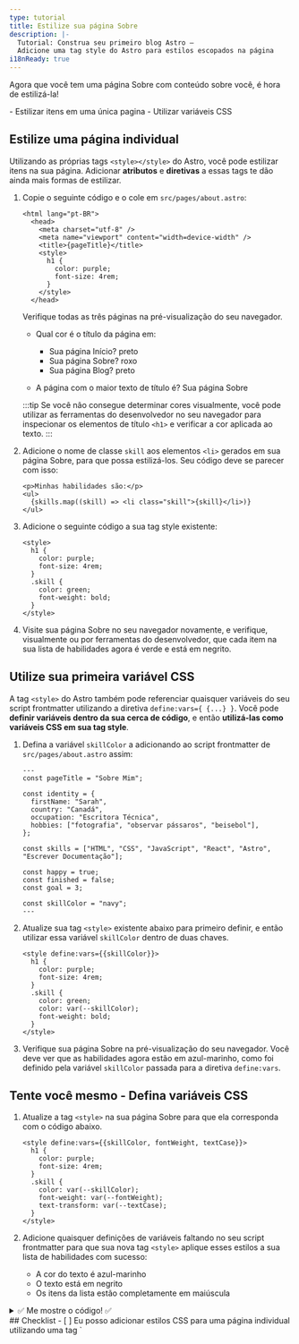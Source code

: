 ```yaml
---
type: tutorial
title: Estilize sua página Sobre
description: |-
  Tutorial: Construa seu primeiro blog Astro —
  Adicione uma tag style do Astro para estilos escopados na página
i18nReady: true
---
```



Agora que você tem uma página Sobre com conteúdo sobre você, é hora de estilizá-la!

<PreCheck>
  - Estilizar itens em uma única pagina
  - Utilizar variáveis CSS
</PreCheck>


## Estilize uma página individual

Utilizando as próprias tags `<style></style>` do Astro, você pode estilizar itens na sua página. Adicionar **atributos** e **diretivas** a essas tags te dão ainda mais formas de estilizar.

1. Copie o seguinte código e o cole em `src/pages/about.astro`:

    ```astro title="src/pages/about.astro" ins={6-11}
    <html lang="pt-BR">
      <head>
        <meta charset="utf-8" />
        <meta name="viewport" content="width=device-width" />
        <title>{pageTitle}</title>
        <style>
          h1 {
            color: purple;
            font-size: 4rem;
          }
        </style>
      </head> 

    ```

    Verifique todas as três páginas na pré-visualização do seu navegador.
    
    - Qual cor é o título da página em:

        - Sua página Início?  <Spoiler>preto</Spoiler>
        - Sua página Sobre? <Spoiler>roxo</Spoiler>
        - Sua página Blog? <Spoiler>preto</Spoiler>

    - A página com o maior texto de título é? <Spoiler>Sua página Sobre</Spoiler>

    :::tip
    Se você não consegue determinar cores visualmente, você pode utilizar as ferramentas do desenvolvedor no seu navegador para inspecionar os elementos de título `<h1>` e verificar a cor aplicada ao texto.
    :::

2. Adicione o nome de classe `skill` aos elementos `<li>` gerados em sua página Sobre, para que possa estilizá-los. Seu código deve se parecer com isso:

    ```astro title="src/pages/about.astro" 'class="skill"'
    <p>Minhas habilidades são:</p>
    <ul>
      {skills.map((skill) => <li class="skill">{skill}</li>)}
    </ul>
    ```

3. Adicione o seguinte código a sua tag style existente:

    ```astro title="src/pages/about.astro" ins={6-9}
    <style>
      h1 {
        color: purple;
        font-size: 4rem;
      }
      .skill {
        color: green;
        font-weight: bold;
      }
    </style>
    ```



  4. Visite sua página Sobre no seu navegador novamente, e verifique, visualmente ou por ferramentas do desenvolvedor, que cada item na sua lista de habilidades agora é verde e está em negrito.

## Utilize sua primeira variável CSS

A tag `<style>` do Astro também pode referenciar quaisquer variáveis do seu script frontmatter utilizando a diretiva `define:vars={ {...} }`. Você pode **definir variáveis dentro da sua cerca de código**, e então **utilizá-las como variáveis CSS em sua tag style**.

1. Defina a variável  `skillColor` a adicionando ao script frontmatter de `src/pages/about.astro` assim:

    ```astro title="src/pages/about.astro" ins={17}
    ---
    const pageTitle = "Sobre Mim";

    const identity = {
      firstName: "Sarah",
      country: "Canadá",
      occupation: "Escritora Técnica",
      hobbies: ["fotografia", "observar pássaros", "beisebol"],
    };

    const skills = ["HTML", "CSS", "JavaScript", "React", "Astro", "Escrever Documentação"];

    const happy = true;
    const finished = false;
    const goal = 3;
  
    const skillColor = "navy";
    ---
    ```

2. Atualize sua tag `<style>` existente abaixo para primeiro definir, e então utilizar essa variável `skillColor` dentro de duas chaves.

    ```astro title="src/pages/about.astro" "define:vars={{skillColor}}" "var(--skillColor)" del={7} ins={8}
    <style define:vars={{skillColor}}> 
      h1 {
        color: purple;
        font-size: 4rem;
      }
      .skill {
        color: green;
        color: var(--skillColor);
        font-weight: bold;
      }
    </style>
    ```

3. Verifique sua página Sobre na pré-visualização do seu navegador. Você deve ver que as habilidades agora estão em azul-marinho, como foi definido pela variável `skillColor` passada para a diretiva `define:vars`.

<Box icon="puzzle-piece">

## Tente você mesmo - Defina variáveis CSS
 
 1. Atualize a tag `<style>` na sua página Sobre para que ela corresponda com o código abaixo. 

    ```astro title="src/pages/about.astro"
    <style define:vars={{skillColor, fontWeight, textCase}}>
      h1 {
        color: purple;
        font-size: 4rem;
      }
      .skill {
        color: var(--skillColor);
        font-weight: var(--fontWeight);
        text-transform: var(--textCase);
      }
    </style>
    ```
 
 2. Adicione quaisquer definições de variáveis faltando no seu script frontmatter para que sua nova tag `<style>` aplique esses estilos a sua lista de habilidades com sucesso:
    - A cor do texto é azul-marinho
    - O texto está em negrito
    - Os itens da lista estão completamente em maiúscula

<details>
<summary>✅ Me mostre o código! ✅</summary>

```astro title="src/pages/about.astro" ins={18-19}
---
const pageTitle = "Sobre Mim";

const identity = {
  firstName: "Sarah",
  country: "Canadá",
  occupation: "Escritora Técnica",
  hobbies: ["fotografia", "observar pássaros", "beisebol"],
};

const skills = ["HTML", "CSS", "JavaScript", "React", "Astro", "Escrever Documentação"];

const happy = true;
const finished = false;
const goal = 3;

const skillColor = "navy";
const fontWeight = "bold";
const textCase = "uppercase";
---
```
</details>

</Box>



<Box icon="check-list">
## Checklist

<Checklist>
- [ ] Eu posso adicionar estilos CSS para uma página individual utilizando uma tag `<style>` do Astro.
- [ ] Eu posso utilizar variáveis para estilizar elementos em uma página.
</Checklist>
</Box>

### Recursos
- [Sintaxe do Astro vs JSX - comparação](/pt-br/core-concepts/astro-syntax/#diferenças-entre-astro-e-jsx)

- [tag `<style>` do Astro](/pt-br/guides/styling/#estilização-em-astro)

- [Variáveis CSS no Astro](/pt-br/guides/styling/#variáveis-no-css)



